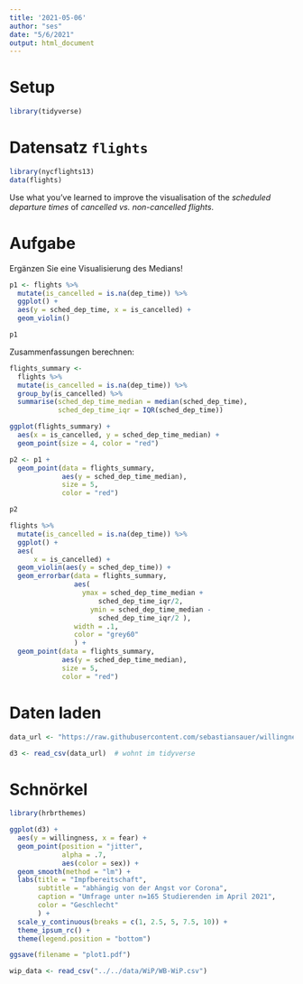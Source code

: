 ```yaml
---
title: '2021-05-06'
author: "ses"
date: "5/6/2021"
output: html_document
---
```



# Setup 

```r
library(tidyverse)
```



# Datensatz `flights`

```r
library(nycflights13)
data(flights)
```

Use what you’ve learned to improve the visualisation of the *scheduled departure times* of *cancelled vs. non-cancelled flights*.



# Aufgabe

Ergänzen Sie eine Visualisierung des Medians!

```r
p1 <- flights %>% 
  mutate(is_cancelled = is.na(dep_time)) %>% 
  ggplot() +
  aes(y = sched_dep_time, x = is_cancelled) +
  geom_violin()

p1
```


Zusammenfassungen berechnen:

```r
flights_summary <- 
  flights %>% 
  mutate(is_cancelled = is.na(dep_time)) %>% 
  group_by(is_cancelled) %>% 
  summarise(sched_dep_time_median = median(sched_dep_time),
            sched_dep_time_iqr = IQR(sched_dep_time))
```


```r
ggplot(flights_summary) +
  aes(x = is_cancelled, y = sched_dep_time_median) +
  geom_point(size = 4, color = "red")
```



```r
p2 <- p1 +
  geom_point(data = flights_summary,
             aes(y = sched_dep_time_median),
             size = 5,
             color = "red") 

p2
```



```r
flights %>% 
  mutate(is_cancelled = is.na(dep_time)) %>% 
  ggplot() +
  aes(
      x = is_cancelled) +
  geom_violin(aes(y = sched_dep_time)) + 
  geom_errorbar(data = flights_summary,
                aes(
                  ymax = sched_dep_time_median + 
                      sched_dep_time_iqr/2,
                    ymin = sched_dep_time_median - 
                      sched_dep_time_iqr/2 ),
                width = .1,
                color = "grey60"
                ) +
  geom_point(data = flights_summary,
             aes(y = sched_dep_time_median),
             size = 5,
             color = "red") 
```




# Daten laden

```r
data_url <- "https://raw.githubusercontent.com/sebastiansauer/willingness-vaccination-covid19/main/data/d3.csv"

d3 <- read_csv(data_url)  # wohnt im tidyverse
```




# Schnörkel

```r
library(hrbrthemes)

ggplot(d3) +
  aes(y = willingness, x = fear) +
  geom_point(position = "jitter",
             alpha = .7,
             aes(color = sex)) +
  geom_smooth(method = "lm") +
  labs(title = "Impfbereitschaft",
       subtitle = "abhängig von der Angst vor Corona",
       caption = "Umfrage unter n=165 Studierenden im April 2021",
       color = "Geschlecht"
       ) +
  scale_y_continuous(breaks = c(1, 2.5, 5, 7.5, 10)) +
  theme_ipsum_rc() +
  theme(legend.position = "bottom")

ggsave(filename = "plot1.pdf")
```







```r
wip_data <- read_csv("../../data/WiP/WB-WiP.csv")
```





